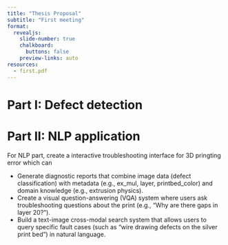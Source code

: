 ```yaml
---
title: "Thesis Proposal"
subtitle: "First meeting"
format:
  revealjs: 
    slide-number: true
    chalkboard: 
      buttons: false
    preview-links: auto
resources:
  - first.pdf
---
```

# Part I: Defect detection 









# Part II: NLP application 

For NLP part, create a interactive troubleshooting interface for 3D pringting error which can 

- Generate diagnostic reports that combine image data (defect classification) with metadata (e.g., ex_mul, layer, printbed_color) and domain knowledge (e.g., extrusion physics).
- Create a visual question-answering (VQA) system where users ask troubleshooting questions about the print (e.g., "Why are there gaps in layer 20?").
- Build a text-image cross-modal search system that allows users to query specific fault cases (such as "wire drawing defects on the silver print bed") in natural language.
